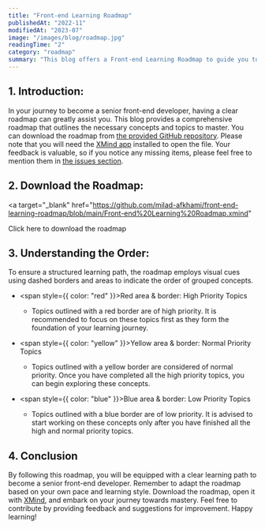 ```yaml
---
title: "Front-end Learning Roadmap"
publishedAt: "2022-11"
modifiedAt: "2023-07"
image: "/images/blog/roadmap.jpg"
readingTime: "2"
category: "roadmap"
summary: "This blog offers a Front-end Learning Roadmap to guide you toward becoming a senior front-end developer. The roadmap prioritizes topics in high, normal and low priorities to specify what you need to build a strong foundation and progressing accordingly. Feedback and suggestions for improvement are welcomed, empowering individuals to embark on a clear path towards mastery."
---
```


## 1. Introduction:

In your journey to become a senior front-end developer, having a clear roadmap can greatly assist you.
This blog provides a comprehensive roadmap that outlines the necessary concepts and topics to master.
You can download the roadmap from [the provided GitHub repository](https://github.com/milad-afkhami/front-end-learning-roadmap).
Please note that you will need the [XMind app](https://xmind.app/download/) installed to open the file.
Your feedback is valuable, so if you notice any missing items,
please feel free to mention them in [the issues section](https://github.com/milad-afkhami/front-end-learning-roadmap/issues).

## 2. Download the Roadmap:

<a
  target="_blank"
  href="https://github.com/milad-afkhami/front-end-learning-roadmap/blob/main/Front-end%20Learning%20Roadmap.xmind"
>
  Click here to download the roadmap
</a>

## 3. Understanding the Order:

To ensure a structured learning path, the roadmap employs visual cues
using dashed borders and areas to indicate the order of grouped concepts.

- <span style={{ color: "red" }}>Red</span> area & border: High Priority Topics

  - Topics outlined with a red border are of high priority. It is recommended to
    focus on these topics first as they form the foundation of your learning journey.

- <span style={{ color: "yellow" }}>Yellow</span> area & border: Normal Priority
  Topics

  - Topics outlined with a yellow border are considered of normal priority.
    Once you have completed all the high priority topics, you can begin exploring these
    concepts.

- <span style={{ color: "blue" }}>Blue</span> area & border: Low Priority Topics

  - Topics outlined with a blue border are of low priority. It is advised to start
    working on these concepts only after you have finished all the high and normal
    priority topics.

## 4. Conclusion

By following this roadmap, you will be equipped with a clear learning path to become a senior front-end developer.
Remember to adapt the roadmap based on your own pace and learning style.
Download the roadmap, open it with [XMind](https://xmind.app/download/),
and embark on your journey towards mastery. Feel free to contribute
by providing feedback and suggestions for improvement. Happy learning!
